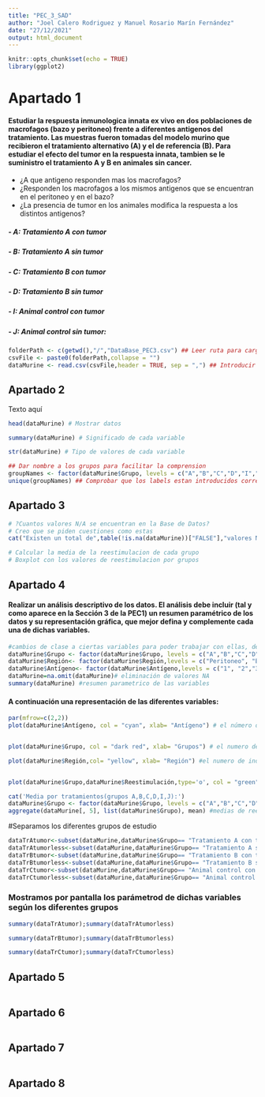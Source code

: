 ```yaml
---
title: "PEC_3_SAD"
author: "Joel Calero Rodriguez y Manuel Rosario Marín Fernández"
date: "27/12/2021"
output: html_document
---
```


```r
knitr::opts_chunk$set(echo = TRUE)
library(ggplot2)
```

# Apartado 1

#### Estudiar la respuesta inmunologica innata ex vivo en dos poblaciones de macrofagos (bazo y peritoneo) frente a diferentes antigenos del tratamiento. Las muestras fueron tomadas del modelo murino que recibieron el tratamiento alternativo (A) y el de referencia (B). Para estudiar el efecto del tumor en la respuesta innata, tambien se le suministro el tratamiento A y B en animales sin cancer. 
* ¿A que antigeno responden mas los macrofagos?
* ¿Responden los macrofagos a los mismos antigenos que se encuentran en el peritoneo y en el bazo? 
* ¿La presencia de tumor en los animales modifica la respuesta a los distintos antigenos?
   
#####  - A: Tratamiento A con tumor
#####  - B: Tratamiento A sin tumor
#####  - C: Tratamiento B con tumor
#####  - D: Tratamiento B sin tumor
#####  - I: Animal control con tumor
#####  - J: Animal control sin tumor:

```r
folderPath <- c(getwd(),"/","DataBase_PEC3.csv") ## Leer ruta para cargar base de datos
csvFile <- paste0(folderPath,collapse = "")
dataMurine <- read.csv(csvFile,header = TRUE, sep = ",") ## Introducir datos

```

## Apartado 2

Texto aquí

```r
head(dataMurine) # Mostrar datos

summary(dataMurine) # Significado de cada variable

str(dataMurine) # Tipo de valores de cada variable

## Dar nombre a los grupos para facilitar la comprension
groupNames <- factor(dataMurine$Grupo, levels = c("A","B","C","D","I","J"),labels = c("Tratamiento A con tumor","Tratamiento A sin tumor","Tratamiento B con tumor","Tratamiento B sin tumor","Animal control con tumor","Animal control sin tumor") )  
unique(groupNames) ## Comprobar que los labels estan introducidos correctamente
```

## Apartado 3
```r
# ?Cuantos valores N/A se encuentran en la Base de Datos? 
# Creo que se piden cuestiones como estas
cat("Existen un total de",table(!is.na(dataMurine))["FALSE"],"valores N/A en la base de datos") # Contar valores N/A

# Calcular la media de la reestimulacion de cada grupo
# Boxplot con los valores de reestimulacion por grupos


```


## Apartado 4

#### Realizar un análisis descriptivo de los datos. El análisis debe incluir (tal y como aparece en la Sección 3 de la PEC1) un resumen paramétrico de los datos y su representación gráfica, que mejor defina y complemente cada una de dichas variables. 
```r
#cambios de clase a ciertas variables para poder trabajar con ellas, de manera más clara
dataMurine$Grupo <- factor(dataMurine$Grupo, levels = c("A","B","C","D","I","J"))  
dataMurine$Región<- factor(dataMurine$Región,levels = c("Peritoneo", "Bazo"))
dataMurine$Antígeno<- factor(dataMurine$Antígeno,levels = c("1", "2","3"))
dataMurine=na.omit(dataMurine)# eliminación de valores NA
summary(dataMurine) #resumen parametrico de las variables
``` 
#### A continuación una representación de las diferentes variables:

``` r
par(mfrow=c(2,2))
plot(dataMurine$Antígeno, col = "cyan", xlab= "Antígeno") # el número de individuos por antigeno utilizado


plot(dataMurine$Grupo, col = "dark red", xlab= "Grupos") # el numero de individuos de cada grupo

plot(dataMurine$Región,col= "yellow", xlab= "Región") #el numero de individuos por región


plot(dataMurine$Grupo,dataMurine$Reestimulación,type='o', col = "green", xlab= "grupo", ylab= "reestimulación") #la reestimulación por cada grupo del estudio
```

```r
cat('Media por tratamientos(grupos A,B,C,D,I,J):')
dataMurine$Grupo <- factor(dataMurine$Grupo, levels = c("A","B","C","D","I","J"),labels = c("Tratamiento A con tumor","Tratamiento A sin tumor","Tratamiento B con tumor","Tratamiento B sin tumor","Animal control con tumor","Animal control sin tumor") )  #cambio de los caracteres por labels para mejor lectura de los datos
aggregate(dataMurine[, 5], list(dataMurine$Grupo), mean) #medias de reestimulación por grupo


```
#Separamos los diferentes grupos de estudio

```r
dataTrAtumor<-subset(dataMurine,dataMurine$Grupo== "Tratamiento A con tumor"); dataTrAtumor<-dataTrAtumor[-c(2)]
dataTrAtumorless<-subset(dataMurine,dataMurine$Grupo== "Tratamiento A sin tumor"); dataTrAtumorless<-dataTrAtumorless[-c(2)]
dataTrBtumor<-subset(dataMurine,dataMurine$Grupo== "Tratamiento B con tumor"); dataTrBtumor<-dataTrBtumor[-c(2)]
dataTrBtumorless<-subset(dataMurine,dataMurine$Grupo== "Tratamiento B sin tumor"); dataTrBtumorless<-dataTrBtumorless[-c(2)]
dataTrCtumor<-subset(dataMurine,dataMurine$Grupo== "Animal control con tumor"); dataTrCtumor<-dataTrCtumor[-c(2)]
dataTrCtumorless<-subset(dataMurine,dataMurine$Grupo== "Animal control sin tumor"); dataTrCtumorless<-dataTrCtumorless[-c(2)]
```
### Mostramos por pantalla los parámetrod de dichas variables según los diferentes grupos
```r
summary(dataTrAtumor);summary(dataTrAtumorless)

summary(dataTrBtumor);summary(dataTrBtumorless)

summary(dataTrCtumor);summary(dataTrCtumorless)
```


## Apartado 5
```r

```



## Apartado 6 
```r

```



## Apartado 7
```r

```



## Apartado 8
```r

```



